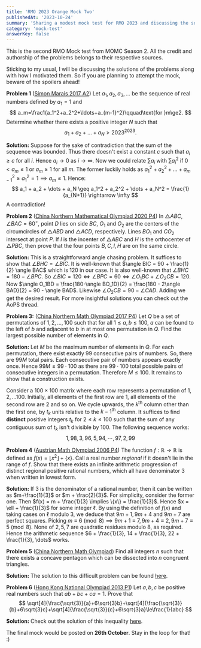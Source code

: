 ```yaml
--- 
title: 'RMO 2023 Orange Mock Two'
publishedAt: '2023-10-24'
summary: 'Sharing a modest mock test for RMO 2023 and discussing the solutions of the problems along with the motivation'
category: 'mock-test'
answerKey: false
---
```


This is the second RMO Mock test from MOMC Season 2. All the credit and authorship of the problems belongs to their respective sources.

Sticking to my usual, I will be discussing the solutions of the problems along with how I motivated them. So if you are planning to attempt the mock, beware of the spoilers ahead!

**Problem 1** ([Simon Marais 2017 A2](https://artofproblemsolving.com/community/c6h2544554p21709265)) Let $a_1,a_2,a_3,\ldots$ be the sequence of real numbers deﬁned by $a_1=1$ and
$$
a_m=\frac1{a_1^2+a_2^2+\ldots+a_{m-1}^2}\qquad\text{for }m\ge2.
$$Determine whether there exists a positive integer $N$ such that
$$
a_1+a_2+\ldots+a_N>2023^{2023}.
$$

**Solution:** Suppose for the sake of contradiction that the sum of the sequence was bounded. Thus there doesn't exist a constant $c$ such that $a_i \geq c$ for all $i$. Hence $a_i \rightarrow 0$ as $i \rightarrow \infty$. Now we could relate $\sum a_i$ with $\sum a_i^2$ if $0 < a_m \leq 1$ or $a_m \geq 1$ for all $m$. The former luckily holds as $a_1^2 + a_2^2 + \dots + a_{m-1}^2 \geq a_1^2 = 1 \implies a_m \leq 1$. Hence:
$$
a_1 + a_2 + \dots + a_N \geq a_1^2 + a_2^2 + \dots + a_N^2 = \frac{1}{a_{N+1}} \rightarrow \infty
$$
A contradiction!

**Problem 2** ([China Northern Mathematical Olympiad 2020 P4](https://artofproblemsolving.com/community/c6h2220889p16882243)) In $\triangle ABC$, $\angle BAC = 60^{\circ}$, point $D$ lies on side $BC$, $O_1$ and $O_2$ are the centers of the circumcircles of $\triangle ABD$ and $\triangle ACD$, respectively. Lines $BO_1$ and $CO_2$ intersect at point $P$. If $I$ is the incenter of $\triangle ABC$ and $H$ is the orthocenter of $\triangle PBC$, then prove that the four points $B,C,I,H$ are on the same circle.

**Solution:** This is a straightforward angle chasing problem. It suffices to show that $\angle BHC = \angle BIC$. It is well-known that $\angle BIC = 90 + \frac{1}{2} \angle BAC$ which is $120$ in our case. It is also well-known that $\angle BHC = 180 - \angle BPC$. So $\angle BIC = 120 \iff \angle BPC = 60 \iff \angle O_1BC + \angle O_2CB = 120$. Now $\angle O_1BD = \frac{180-\angle BO_1D}{2} = \frac{180 - 2\angle BAD}{2} = 90 - \angle BAD$. Likewise $\angle O_2CB = 90 - \angle CAD$. Adding we get the desired result. For more insightful solutions you can check out the AoPS thread.


**Problem 3:** ([China Northern Math Olympiad 2017 P4](https://artofproblemsolving.com/community/c6h1486251p8701433)) Let $Q$ be a set of permutations of $1,2,...,100$ such that for all $1\leq a,b \leq 100$, $a$ can be found to the left of $b$ and adjacent to $b$ in at most one permutation in $Q$. Find the largest possible number of elements in $Q$.

**Solution:** Let $M$ be the maximum number of elements in $Q$. For each permutation, there exist exactly $99$ consecutive pairs of numbers. So, there are $99M$ total pairs. Each consecutive pair of numbers appears exactly once. Hence $99M \leq 99\cdot 100$ as there are $99 \cdot 100$ total possible pairs of consecutive integers in a permutation. Therefore $M \leq 100$. It remains to show that a construction exists.

Consider a $100 \times 100$ matrix where each row represents a permutation of $1,2, \dots 100$. Initially, all elements of the first row are $1$, all elements of the second row are $2$ and so on. We cycle upwards, the $k^{\text{th}}$ column other than the first one, by $t_k$ units relative to the $k-1^{\text{th}}$ column. It suffices to find **distinct** positive integers $t_k$ for $2 \leq k \leq 100$ such that the sum of any contiguous sum of $t_k$ isn't divisible by $100$. The following sequence works:
$$
1,98,3,96,5,94, \cdots , 97,2,99
$$


**Problem 4** ([Austrian Math Olympiad 2006 P4](https://artofproblemsolving.com/community/c6h257028p1402126)) The function $f: \mathbb{R} \rightarrow \mathbb{R}$ is defined as $f(x) = \lfloor x^2 \rfloor + \{ x \}$. Call a real number *regional* if it doesn't lie in the range of $f$. Show that there exists an infinite arithmetic progression of distinct regional positive rational numbers, which all have denominator $3$ when written in lowest form.

**Solution:** If $3$ is the denominator of a rational number, then it can be written as $m+\frac{1}{3}$ or $m + \frac{2}{3}$. For simplicity, consider the former one. Then $f(x) = m + \frac{1}{3} \implies \{x\} = \frac{1}{3}$. Hence $x = \ell + \frac{1}{3}$ for some integer $\ell$. By using the definition of $f(x)$ and taking cases on $\ell$ modulo $3$, we deduce that $9m+1, 9m+4$ and $9m+7$ are perfect squares. Picking $m \equiv 6 \pmod 8 \implies 9m+1 \equiv 7, 9m+4 \equiv 2, 9m+7 \equiv 5 \pmod 8$. None of $2,5,7$ are quadratic residues modulo $8$, as required. Hence the arithmetic sequence $6 + \frac{1}{3}, 14 + \frac{1}{3}, 22 + \frac{1}{3}, \dots$ works.


**Problem 5** ([China Northern Math Olympiad](https://artofproblemsolving.com/community/c6h1486265p8701520)) Find all integers $n$ such that there exists a concave pentagon which can be dissected into $n$ congruent triangles.

**Solution:** The solution to this difficult problem can be found [here](https://artofproblemsolving.com/community/c6h1486265p8712038).


**Problem 6** ([Hong Kong National Olympiad 2013 P1](https://artofproblemsolving.com/community/c6h567387p3324611)) Let $a,b,c$ be positive real numbers such that $ab+bc+ca=1$. Prove that
$$
\sqrt[4]{\frac{\sqrt{3}}{a}+6\sqrt{3}b}+\sqrt[4]{\frac{\sqrt{3}}{b}+6\sqrt{3}c}+\sqrt[4]{\frac{\sqrt{3}}{c}+6\sqrt{3}a}\le\frac{1}{abc}
$$

**Solution:** Check out the solution of this inequality [here](https://artofproblemsolving.com/community/c6h567387p3324671).

The final mock would be posted on **26th October**. Stay in the loop for that! :)

